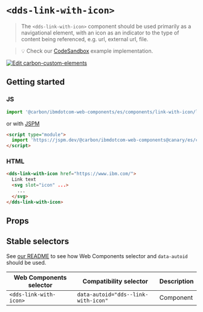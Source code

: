 
# `<dds-link-with-icon>`

> The `<dds-link-with-icon>` component should be used primarily as a navigational element,
> with an icon as an indicator to the type of content being referenced, e.g.
> url, external url, file.

> 💡 Check our
> [CodeSandbox](https://githubbox.com/carbon-design-system/ibm-dotcom-library/tree/master/packages/web-components/examples/codesandbox/components/link-with-icon)
> example implementation.

[![Edit carbon-custom-elements](https://codesandbox.io/static/img/play-codesandbox.svg)](https://githubbox.com/carbon-design-system/ibm-dotcom-library/tree/master/packages/web-components/examples/codesandbox/components/link-with-icon)

## Getting started

### JS

```javascript
import '@carbon/ibmdotcom-web-components/es/components/link-with-icon/link-with-icon';
```

or with [JSPM](https://jspm.org)

```html
<script type="module">
  import 'https://jspm.dev/@carbon/ibmdotcom-web-components@canary/es/components/link-with-icon/link-with-icon.js';
</script>
```

### HTML

```html
<dds-link-with-icon href="https://www.ibm.com/">
  Link text
  <svg slot="icon" ...>
    ...
  </svg>
</dds-link-with-icon>
```

## Props

<Props of="dds-link-with-icon" />

## Stable selectors

See [our README](https://github.com/carbon-design-system/ibm-dotcom-library/tree/master/packages/web-components#stable-selectors-for-analytics-and-integratione2e-testing-in-web-components) to see how Web Components selector and `data-autoid` should be used.

| Web Components selector | Compatibility selector              | Description |
| ----------------------- | ----------------------------------- | ----------- |
| `<dds-link-with-icon>`  | `data-autoid="dds--link-with-icon"` | Component   |

<Description markdown={contributing} />
